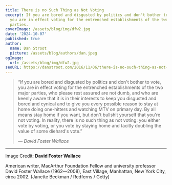 ```yaml
---
title: There is no Such Thing as Not Voting
excerpt: If you are bored and disgusted by politics and don't bother to vote,
  you are in effect voting for the entrenched establishments of the two major
  parties.
coverImage: /assets/blog/img/dfw2.jpg
date: '2024-10-07'
published: true
author:
  name: Dan Stroot
  picture: /assets/blog/authors/dan.jpeg
ogImage:
  url: /assets/blog/img/dfw2.jpg
seoURL: https://danstroot.com/2016/11/06/there-is-no-such-thing-as-not-voting/
---
```


> “If you are bored and disgusted by politics and don't bother to vote, you are in effect voting for the entrenched establishments of the two major parties, who please rest assured are not dumb, and who are keenly aware that it is in their interests to keep you disgusted and bored and cynical and to give you every possible reason to stay at home doing one-hitters and watching MTV on primary day. By all means stay home if you want, but don't bullshit yourself that you're not voting. In reality, there is no such thing as not voting: you either vote by voting, or you vote by staying home and tacitly doubling the value of some diehard's vote.”
>
> <cite>&mdash; David Foster Wallace</cite>

---

Image Credit: **David Foster Wallace**

<span className="text-sm">
  American writer, MacArthur Foundation Fellow and university professor David
  Foster Wallace (1962&mdash;2008), East Village, Manhattan, New York City,
  circa 2002. (Janette Beckman / Redferns / Getty)
</span>
